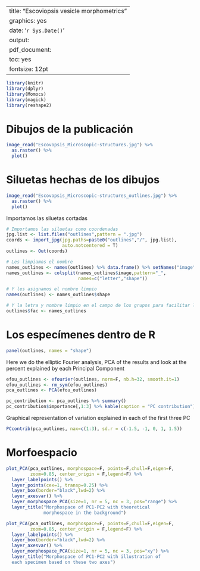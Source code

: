 
---
title: "Escoviopsis vesicle morphometrics"
graphics: yes
date: '`r Sys.Date()`'
output:
  pdf_document:
    toc: yes
fontsize: 12pt
---

\pagebreak

```r
library(knitr)
library(dplyr)
library(Momocs)
library(magick)
library(reshape2)
```

# Dibujos de la publicación

```r
image_read("Escovopsis_Microscopic-structures.jpg") %>% 
  as.raster() %>% 
  plot()
```

# Siluetas hechas de los dibujos

```r
image_read("Escovopsis_Microscopic-structures_outlines.jpg") %>% 
  as.raster() %>% 
  plot()
```

\pagebreak 

Importamos las siluetas cortadas

```r
# Importamos las siluetas como coordenadas
jpg.list <- list.files("outlines",pattern = ".jpg")
coords <- import_jpg(jpg.paths=paste0("outlines","/", jpg.list),
                     auto.notcentered = T) 
outlines <- Out(coords) 

# Les limpiamos el nombre
names_outlines <- names(outlines) %>% data.frame() %>% setNames("image")
names_outlines <- colsplit(names_outlines$image,pattern="_",
                           names=c("letter","shape"))

# Y les asignamos el nombre limpio 
names(outlines) <- names_outlines$shape

# Y la letra y nombre limpio en el campo de los grupos para facilitar los gráficos
outlines$fac <- names_outlines
```

# Los especímenes dentro de R

```r
panel(outlines, names = "shape")
```

\pagebreak

Here we do the elliptic Fourier analysis, PCA of the results and look at the percent explained by each Principal Component

```r
efou_outlines <- efourier(outlines, norm=F, nb.h=32, smooth.it=1) 
efou_outlines <- rm_sym(efou_outlines)
pca_outlines <- PCA(efou_outlines)

pc_contribution <- pca_outlines %>% summary()
pc_contribution$importance[,1:3] %>% kable(caption = "PC contribution")
```

Graphical representation of variation explained in each of the first three PC

```r
PCcontrib(pca_outlines, nax=c(1:3), sd.r = c(-1.5, -1, 0, 1, 1.5))
```

\pagebreak

# Morfoespacio

```r
plot_PCA(pca_outlines, morphospace=F, points=F,chull=F,eigen=F,
         zoom=0.85, center_origin = F,legend=F) %>%
  layer_labelpoints() %>%
  layer_points(cex=1, transp=0.25) %>% 
  layer_box(border="black",lwd=2) %>%
  layer_axesvar() %>% 
  layer_morphospace_PCA(size=1, nr = 5, nc = 3, pos="range") %>% 
  layer_title("Morphospace of PC1-PC2 with theoretical 
              morphospace in the background")
```

\pagebreak

```r
plot_PCA(pca_outlines, morphospace=F, points=F,chull=F,eigen=F,
         zoom=0.85, center_origin = F,legend=F) %>%
  layer_labelpoints() %>%
  layer_box(border="black",lwd=2) %>%
  layer_axesvar() %>% 
  layer_morphospace_PCA(size=1, nr = 5, nc = 3, pos="xy") %>% 
  layer_title("Morphospace of PC1-PC2 with illustration of 
  each specimen based on these two axes")
```
